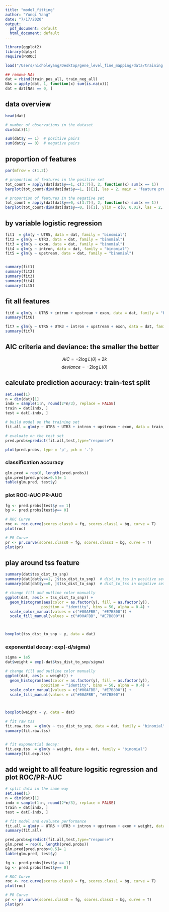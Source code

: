 ```yaml
---
title: "model_fitting"
author: "Yunqi Yang"
date: "7/17/2020"
output:
  pdf_document: default
  html_document: default
---
```


```r

library(ggplot2)
library(dplyr)
require(PRROC)

```


```r

load("/Users/nicholeyang/Desktop/gene_level_fine_mapping/data/training.RData")

```

```r

## remove NAs
dat = rbind(train_pos_all, train_neg_all)
NAs = apply(dat, 1, function(x) sum(is.na(x)))
dat = dat[NAs == 0, ]


```


## data overview
```r

head(dat)

```

```r

# number of observations in the dataset 
dim(dat)[1]

sum(dat$y == 1)  # positive pairs
sum(dat$y == 0)  # negative pairs 

```


## proportion of features 

```r
par(mfrow = c(1,2))

# proportion of features in the positive set
tot_count = apply(dat[dat$y==1, c(3:7)], 2, function(x) sum(x == 1))
barplot(tot_count/dim(dat[dat$y==1, ])[1], las = 2, main = 'feature proportion in positive set')

# proportion of features in the negative set
tot_count = apply(dat[dat$y==0, c(3:7)], 2, function(x) sum(x == 1))
barplot(tot_count/dim(dat[dat$y==0, ])[1], ylim = c(0, 0.01), las = 2, main = 'feature proportion in negative set')

```

## by variable logistic regression
```r

fit1  = glm(y ~ UTR5, data = dat, family = "binomial")
fit2 = glm(y ~ UTR3, data = dat, family = "binomial")
fit3 = glm(y ~ exon, data = dat, family = "binomial")
fit4 = glm(y ~ intron, data = dat, family = "binomial")
fit5 = glm(y ~ upstream, data = dat, family = "binomial")


summary(fit1)
summary(fit2)
summary(fit3)
summary(fit4)
summary(fit5)
```


## fit all features
```r

fit6 = glm(y ~ UTR5 + intron + upstream + exon, data = dat, family = "binomial")
summary(fit6)

fit7 = glm(y ~ UTR5 + UTR3 + intron + upstream + exon, data = dat, family = "binomial")
summary(fit7)

```

## AIC criteria and deviance: the smaller the better
$$AIC=-2\log L(\theta)+2k$$
$$deviance=-2\log L(\theta)$$


## calculate prediction accuracy: train-test split

```r

set.seed(1)
n = dim(dat)[1]
indx = sample(1:n, round(2*n/3), replace = FALSE)
train = dat[indx, ]
test = dat[-indx, ]

```

```r

# build model on the training set
fit.all = glm(y ~ UTR5 + UTR3 + intron + upstream + exon, data = train, family = "binomial")

# evaluate on the test set 
pred.probs=predict(fit.all,test,type="response")


```

```r

plot(pred.probs, type = 'p', pch = '.')

```



### classification accuracy
```r

glm.pred = rep(0, length(pred.probs))
glm.pred[pred.probs>0.5]= 1
table(glm.pred, test$y)
```



### plot ROC-AUC PR-AUC
```r

fg <- pred.probs[test$y == 1]
bg <- pred.probs[test$y== 0]

# ROC Curve    
roc <- roc.curve(scores.class0 = fg, scores.class1 = bg, curve = T)
plot(roc)

# PR Curve
pr <- pr.curve(scores.class0 = fg, scores.class1 = bg, curve = T)
plot(pr)

```


## play around tss feature 

```r

summary(dat$tss_dist_to_snp)
summary(dat[dat$y==1, ]$tss_dist_to_snp)  # dist_to_tss in positive set 
summary(dat[dat$y==0, ]$tss_dist_to_snp)  # dist_to_tss in negative set 

```

```r

# change fill and outline color manually 
ggplot(dat, aes(x = tss_dist_to_snp)) +
  geom_histogram(aes(color = as.factor(y), fill = as.factor(y)), 
                position = "identity", bins = 50, alpha = 0.4) +
  scale_color_manual(values = c("#00AFBB", "#E7B800")) +
  scale_fill_manual(values = c("#00AFBB", "#E7B800"))



boxplot(tss_dist_to_snp ~ y, data = dat)


```


### exponential decay: exp(-d/sigma) 

```r

sigma = 1e5
dat$weight = exp(-dat$tss_dist_to_snp/sigma)

```

```r

# change fill and outline color manually 
ggplot(dat, aes(x = weight)) +
  geom_histogram(aes(color = as.factor(y), fill = as.factor(y)), 
                position = "identity", bins = 50, alpha = 0.4) +
  scale_color_manual(values = c("#00AFBB", "#E7B800")) +
  scale_fill_manual(values = c("#00AFBB", "#E7B800"))



boxplot(weight ~ y, data = dat)


```


```r

# fit raw tss
fit.raw.tss  = glm(y ~ tss_dist_to_snp, data = dat, family = "binomial")
summary(fit.raw.tss)


# fit exponential decay: 
fit.exp.tss  = glm(y ~ weight, data = dat, family = "binomial")
summary(fit.exp.tss)

```


## add weight to all feature logsitic regression and plot ROC/PR-AUC 

```r

# split data in the same way
set.seed(1)
n = dim(dat)[1]
indx = sample(1:n, round(2*n/3), replace = FALSE)
train = dat[indx, ]
test = dat[-indx, ]

# fit model and evaluate performance
fit.all = glm(y ~ UTR5 + UTR3 + intron + upstream + exon + weight, data = train, family = "binomial")
summary(fit.all)

pred.probs=predict(fit.all,test,type="response")
glm.pred = rep(0, length(pred.probs))
glm.pred[pred.probs>0.5]= 1
table(glm.pred, test$y)

```


```r

fg <- pred.probs[test$y == 1]
bg <- pred.probs[test$y== 0]

# ROC Curve    
roc <- roc.curve(scores.class0 = fg, scores.class1 = bg, curve = T)
plot(roc)

# PR Curve
pr <- pr.curve(scores.class0 = fg, scores.class1 = bg, curve = T)
plot(pr)

```
